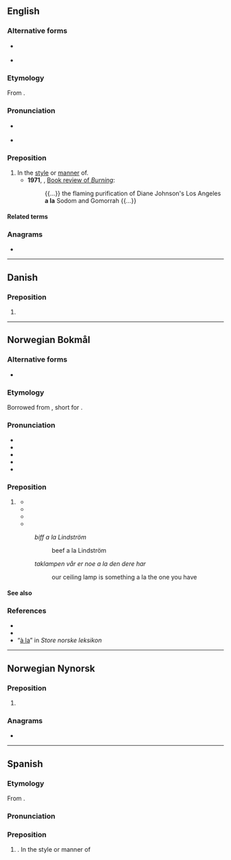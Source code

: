 {{also|Appendix:Variations of "ala"}}
==English==

===Alternative forms===
* {{l|en|à la}} {{qualifier|less common}}
* {{l|en|ala}} {{qualifier|colloquial}}

===Etymology===
From {{bor|en|fr|à la}}.

===Pronunciation===
* {{a|UK}} {{IPA|en|/æ læ/}}
* {{a|US}} {{IPA|en|/ɑ lɑ/}}

===Preposition===
{{en-prep|head=a la}}

# In the [[style]] or [[manner]] of.
#* '''1971''', ''{{w|The New York Times}}'', [https://web.archive.org/web/20090410083445/http://www.nytimes.com/books/00/04/16/specials/johnson-burning.html Book review of ''Burning'']:
#*: {{...}} the flaming purification of Diane Johnson's Los Angeles '''a la''' Sodom and Gomorrah {{...}}

====Related terms====
{{col3|en
|à la carte
|à la King
|a la minute
|a la mode
|à la russe
|chicken à la King
|service à la française
|service à la russe
}}

===Anagrams===
* {{anagrams|en|a=aal|AAL|aal}}

----

==Danish==

===Preposition===
{{da-prep}}

# {{alternative form of|da|à la}}

----

==Norwegian Bokmål==

===Alternative forms===
* {{l|nb|à la}}

===Etymology===
Borrowed from {{bor|nb|fr|à la||in the [[style]] or [[manner]] of}}, short for {{l|nb|a la mode||in fashion}}.

===Pronunciation===
* {{IPA|nb|/alːa/}}
* {{audio|nb|NB - Pronunciation of Norwegian Bokmål «à la».ogg|Audio}}
* {{rhymes|nb|alːa}}
* {{hyphenation|nb|a|la}}
* {{homophones|nb|Allah|à la}}

===Preposition===
{{head|nb|preposition}}

# {{l|en|a la}} {{q|in the [[style]] or [[manner]] of}}
#* {{quote-book|nb|year=1899|author={{w|Jonas Lie (writer)|Jonas Lie}}|title=Faste Forland|page=12|passage=Fastes skjødesløse paaklædning – aldeles a la den gamle|t=Faste's careless attire - completely a la the old one}}
#* {{quote-journal|nb|date=14.11.1931|work=A-magasinet|passage=i «à la», som betyr «à la manière de», d.v.s. som det er brukt der og der hos den og den person, ligger ikke alene en historisk erindring, men deri skjuler sig ofte hemmeligheten ved [mat]rettenes egenartethet|t=i «à la», which means «à la manière de», i.e. as it is used there and there in this and that person, lies not only a historical memory, but often hides the secret of the peculiarity of [food] dishes}}
#* {{quote-book|nb|year= 2005 |author={{w|Knut Borge}} and Tore Skoglund|title=Alt for Norge og vel så det|passage=ymter noen om belønning a la permisjon til jul?|t=does anyone claim rewards a la leave for Christmas?}}
#* {{quote-book|nb|year=2008|author={{w|Jon Michelet}}|title=Brev fra de troende|passage=boka spiller opp mot det klassiske krim-mysteriet, a la Agatha Christie|t=the book plays against the classic crime mystery, a la Agatha Christie}}
#: ''biff a la Lindström''
#:: beef a la Lindström
#: ''taklampen vår er noe a la den dere har''
#:: our ceiling lamp is something a la the one you have

====See also====
{{col4|nb
|a la carte
|a la carte-servering
|a la grecque
|a la mode
}}

===References===
* {{R:The Bokmål Dictionary}}
* {{R:NAOB|à_la}}
* “[http://www.snl.no/à_la à la]” in ''Store norske leksikon''

----

==Norwegian Nynorsk==

===Preposition===
{{head|nn|preposition}}

# {{alt sp|nn|à la}}

===Anagrams===
* {{anagrams|nn|a=aal|ala|à la}}

----

==Spanish==

===Etymology===
From {{bor|en|fr|à la}}.

===Pronunciation===
{{IPA|en|/a la/}}

===Preposition===
{{head|es|preposition}}

# {{l|en|a la}}. In the style or manner of